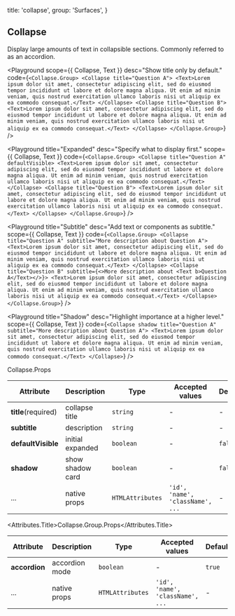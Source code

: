 
  title: 'collapse',
  group: 'Surfaces',
}

## Collapse

Display large amounts of text in collapsible sections. Commonly referred to as an accordion.

<Playground
  scope={{ Collapse, Text }}
  desc="Show title only by default."
  code={`
<Collapse.Group>
  <Collapse title="Question A">
    <Text>Lorem ipsum dolor sit amet, consectetur adipiscing elit,
      sed do eiusmod tempor incididunt ut labore et dolore magna aliqua. Ut enim ad minim veniam,
      quis nostrud exercitation ullamco laboris nisi ut aliquip ex ea commodo consequat.</Text>
  </Collapse>
  <Collapse title="Question B">
    <Text>Lorem ipsum dolor sit amet, consectetur adipiscing elit,
      sed do eiusmod tempor incididunt ut labore et dolore magna aliqua. Ut enim ad minim veniam,
      quis nostrud exercitation ullamco laboris nisi ut aliquip ex ea commodo consequat.</Text>
  </Collapse>
</Collapse.Group>
`}
/>

<Playground
  title="Expanded"
  desc="Specify what to display first."
  scope={{ Collapse, Text }}
  code={`
<Collapse.Group>
  <Collapse title="Question A" defaultVisible>
    <Text>Lorem ipsum dolor sit amet, consectetur adipiscing elit,
      sed do eiusmod tempor incididunt ut labore et dolore magna aliqua. Ut enim ad minim veniam,
      quis nostrud exercitation ullamco laboris nisi ut aliquip ex ea commodo consequat.</Text>
  </Collapse>
  <Collapse title="Question B">
    <Text>Lorem ipsum dolor sit amet, consectetur adipiscing elit,
      sed do eiusmod tempor incididunt ut labore et dolore magna aliqua. Ut enim ad minim veniam,
      quis nostrud exercitation ullamco laboris nisi ut aliquip ex ea commodo consequat.</Text>
  </Collapse>
</Collapse.Group>
`}
/>

<Playground
  title="Subtitle"
  desc="Add text or components as subtitle."
  scope={{ Collapse, Text }}
  code={`
<Collapse.Group>
  <Collapse title="Question A" subtitle="More description about Question A">
    <Text>Lorem ipsum dolor sit amet, consectetur adipiscing elit,
      sed do eiusmod tempor incididunt ut labore et dolore magna aliqua. Ut enim ad minim veniam,
      quis nostrud exercitation ullamco laboris nisi ut aliquip ex ea commodo consequat.</Text>
  </Collapse>
  <Collapse title="Question B" subtitle={<>More description about <Text b>Question A</Text></>}>
    <Text>Lorem ipsum dolor sit amet, consectetur adipiscing elit,
      sed do eiusmod tempor incididunt ut labore et dolore magna aliqua. Ut enim ad minim veniam,
      quis nostrud exercitation ullamco laboris nisi ut aliquip ex ea commodo consequat.</Text>
  </Collapse>
</Collapse.Group>
`}
/>

<Playground
  title="Shadow"
  desc="Highlight importance at a higher level."
  scope={{ Collapse, Text }}
  code={`
<Collapse shadow title="Question A" subtitle="More description about Question A">
  <Text>Lorem ipsum dolor sit amet, consectetur adipiscing elit,
    sed do eiusmod tempor incididunt ut labore et dolore magna aliqua. Ut enim ad minim veniam,
    quis nostrud exercitation ullamco laboris nisi ut aliquip ex ea commodo consequat.</Text>
</Collapse>
`}
/>

<Attributes edit="/pages/en-us/components/collapse.mdx">
<Attributes.Title>Collapse.Props</Attributes.Title>

| Attribute           | Description      | Type             | Accepted values                  | Default |
| ------------------- | ---------------- | ---------------- | -------------------------------- | ------- |
| **title**(required) | collapse title   | `string`         | -                                | -       |
| **subtitle**        | description      | `string`         | -                                | -       |
| **defaultVisible**  | initial expanded | `boolean`        | -                                | `false` |
| **shadow**          | show shadow card | `boolean`        | -                                | `false` |
| ...                 | native props     | `HTMLAttributes` | `'id', 'name', 'className', ...` | -       |

<Attributes.Title>Collapse.Group.Props</Attributes.Title>

| Attribute     | Description    | Type             | Accepted values                  | Default |
| ------------- | -------------- | ---------------- | -------------------------------- | ------- |
| **accordion** | accordion mode | `boolean`        | -                                | `true`  |
| ...           | native props   | `HTMLAttributes` | `'id', 'name', 'className', ...` | -       |

</Attributes>

